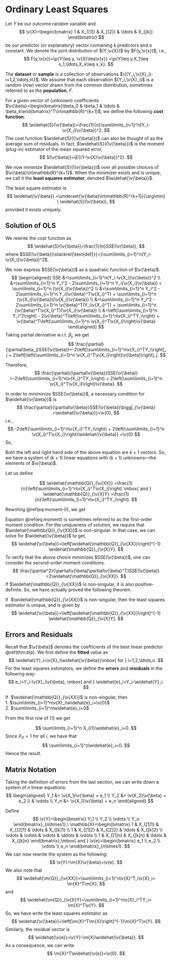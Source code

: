 # Ordinary Least Squares
Let $Y$ be our outcome random variable and 
$$
\v{X}=\begin{bmatrix}
1 & X_{[1]} & X_{[2]} & \ldots & X_{[k]}
\end{bmatrix}
$$ 
be our predictor (or explanatory) vector containing $k$ predictors and a constant. We denote the joint distribution of $(Y,\v{X})$ by $F(y,\v{x})$, i.e.,
$$
F(y,\v{x})=\p{Y\leq y, \v{X}\leq\v{x}}
=\p{Y\leq y,X_1\leq x_1,\ldots,X_k\leq x_k}.
$$

The **dataset** or **sample** is a collection of observations $\{(Y_i,\v{X}_i): i=1,2,\ldots,n\}$. We assume that each observation
$(Y_i,\v{X}_i)$ is a random (row) vector drawn from the common distribution, sometimes referred to as the **population**, $F$.

For a given vector of (unknown) coefficients 
$\v{\beta}=\begin{bmatrix}\beta_0 & \beta_1 & \ldots & \beta_k\end{bmatrix}^T\in\mathbb{R}^{k+1}$, we define the following **cost function**:
$$
\widehat{S}(\v{\beta})=\frac{1}{n}\sum\limits_{i=1}^n(Y_i-\v{X_i}\v{\beta})^2.
$$
The cost function $\widehat{S}({\v{\beta}})$ can also be thought of as the average sum of residuals. In fact, $\widehat{S}({\v{\beta}})$ is the moment (plug-in) estimator of the mean squared error, 
$$
S(\v{\beta})=\E{(Y-\v{X}\v{\beta})^2}.
$$

We now minimize $\widehat{S}({\v{\beta}})$ over all possible choices of
$\v{\beta}\in\mathbb{R}^{k+1}$. When the minimizer exists and is unique, we call it the **least squares estimator**, denoted $\widehat{\v{\beta}}$. 

:::{.definition name="(Ordinary) Least Squares Estimator"}
The least square estimator is $$
\widehat{\v{\beta}}
=\underset{\v{\beta}\in\mathbb{R}^{k+1}}{\arg\min} \ \widehat{S}(\v{\beta}),
$$
provided it exists uniquely.
:::

## Solution of OLS
We rewrite the cost function as
$$
\widehat{S}(\v{\beta})=\frac{1}{n}SSE(\v{\beta}),
$$
where 
$SSE(\v{\beta})\stackrel{\text{def}}{=}\sum\limits_{i=1}^n(Y_i-\v{X_i}\v{\beta})^2$.

We now express $SSE(\v{\beta})$ as a quadratic function of $\v{\beta}$.
$$
\begin{aligned}
SSE &=\sum\limits_{i=1}^n(Y_i-\v{X_i}\v{\beta})^2 \\
&=\sum\limits_{i=1}^n Y_i^2 
  - 2\sum\limits_{i=1}^n Y_i(\v{X_i}\v{\beta})
  + \sum\limits_{i=1}^n (\v{X_i}\v{\beta})^2 \\
&=\sum\limits_{i=1}^n Y_i^2 
  - 2\sum\limits_{i=1}^n Y_i(\v{\beta}^T\v{X_i}^T)
  + \sum\limits_{i=1}^n (\v{X_i}\v{\beta})(\v{X_i}\v{\beta}) \\
&=\sum\limits_{i=1}^n Y_i^2 
  - 2\sum\limits_{i=1}^n \v{\beta}^T(Y_i\v{X_i}^T)
  + \sum\limits_{i=1}^n (\v{\beta}^T\v{X_i}^T)(\v{X_i}\v{\beta}) \\
&=\left(\sum\limits_{i=1}^n Y_i^2\right) 
  - 2\v{\beta}^T\left(\sum\limits_{i=1}^n\v{X_i}^TY_i\right)
  + \v{\beta}^T\left(\sum\limits_{i=1}^n \v{X_i}^T\v{X_i}\right)\v{\beta}
\end{aligned}
$$
Taking partial derivative w.r.t. $\beta_j$, we get
$$
\frac{\partial}{\partial\beta_j}SSE(\v{\beta})=-2\left[\sum\limits_{i=1}^n\v{X_i}^TY_i\right]_j 
+ 2\left[\left(\sum\limits_{i=1}^n  \v{X_i}^T\v{X_i}\right)\v{\beta}\right]_j.
$$

Therefore,
$$
\frac{\partial}{\partial\v{\beta}}SSE(\v{\beta})
=-2\left(\sum\limits_{i=1}^n\v{X_i}^TY_i\right) 
+ 2\left(\sum\limits_{i=1}^n  \v{X_i}^T\v{X_i}\right)\v{\beta}.
$$

In order to miniminize $SSE(\v{\beta})$, a necessary condition for $\widehat{\v{\beta}}$ is
$$
\frac{\partial}{\partial\v{\beta}}SSE(\v{\beta})\bigg|_{\v{\beta}
=\widehat{\v{\beta}}}=\v{0},
$$
i.e.,
$$
-2\left(\sum\limits_{i=1}^n\v{X_i}^TY_i\right) 
+ 2\left(\sum\limits_{i=1}^n  \v{X_i}^T\v{X_i}\right)\widehat{\v{\beta}}
=\v{0}
$$
So,
\begin{equation}
\left(\sum\limits_{i=1}^n\v{X_i}^TY_i\right)
=\left(\sum\limits_{i=1}^n  \v{X_i}^T\v{X_i}\right)\widehat{\v{\beta}}
(\#eq:moment-0)
\end{equation}

Both the left and right hand side of the above equation are $k+1$ vectors. So, we have a system of $(k+1)$ linear equations with $(k+1)$ unknowns---the elements of $\v{\beta}$. 

Let us define

$$
\widehat{\mathbb{Q}}_{\v{XX}}
=\frac{1}{n}\left(\sum\limits_{i=1}^n\v{X_i}^T\v{X_i}\right)
\mbox{ and }
\widehat{\mathbb{Q}}_{\v{X}Y}
=\frac{1}{n}\left(\sum\limits_{i=1}^n\v{X_i}^TY_i\right).
$$

Rewriting \@ref(eq:moment-0), we get
\begin{equation}
\widehat{\mathbb{Q}}_{\v{X}Y}=\widehat{\mathbb{Q}}_{\v{XX}}
\widehat{\v{\beta}}.
(\#eq:moment)
\end{equation}

Equation \@ref(eq:moment) is sometimes referred to as the first-order moment condition. For the uniqueness of solution, we require that
$\widehat{\mathbb{Q}}_{\v{XX}}$ is non-singular. In that case, we can solve for $\widehat{\v{\beta}}$ to get,
$$
\widehat{\v{\beta}}=\left[\widehat{\mathbb{Q}}_{\v{XX}}\right]^{-1}
\widehat{\mathbb{Q}}_{\v{X}Y}.
$$
To verify that the above choice minimizes $SSE(\v{\beta})$,
one can consider the second-order moment conditions.
$$
\frac{\partial^2}{\partial\v{\beta}\partial\v{\beta}^T}SSE(\v{\beta})
=2\widehat{\mathbb{Q}}_{\v{XX}}.
$$
If $\widehat{\mathbb{Q}}_{\v{XX}}$ is non-singular, it is also positive-definite. So, we have actually proved the following theorem.

:::{.theorem}
If \ $\widehat{\mathbb{Q}}_{\v{XX}}$ is non-singular, then the
least squares estimator is unique, and is given by
$$
\widehat{\v{\beta}}=\left[\widehat{\mathbb{Q}}_{\v{XX}}\right]^{-1}
\widehat{\mathbb{Q}}_{\v{X}Y}.
$$
:::


## Errors and Residuals
Recall that $\v{\beta}$ denotes the coefficients of the best linear predictor \@ref(thm:blp). We first define the **fitted** value as
$$
\widehat{Y}_i=\v{X}_i\widehat{\v{\beta}}\mbox{ for }
i=1,2,\ldots,n.
$$
For the least squares estimators, we define the **errors** and **residuals** in the following way:
$$
e_i=Y_i-\v{X}_i\v{\beta}, \mbox{ and } 
\widehat{e}_i=Y_i-\widehat{Y}_i.
$$

:::{.theorem #olserror name="Least Squares Error"}
If \ $\widehat{\mathbb{Q}}_{\v{XX}}$ is non-singular, then  
1. $\sum\limits_{i=1}^n\v{X}_i\widehat{e}_i=\v{0}$  
2. $\sum\limits_{i=1}^n\widehat{e}_i=0$
:::

:::{.proof}
\begin{align}
\sum\limits_{i=1}^n\v{X}_i\widehat{e}_i 
&=\sum\limits_{i=1}^n\v{X}_i(Y_i-\widehat{Y}_i) \\
&=\sum\limits_{i=1}^n\v{X}_iY_i-\sum\limits_{i=1}^n\v{X}_i\widehat{Y}_i \\
&=\sum\limits_{i=1}^n\v{X}_iY_i-\sum\limits_{i=1}^n\v{X}_i\v{X}_i^T\v{\widehat{\beta}} \\
&=\widehat{Q}_{\v{X}Y}-\widehat{Q}_{\v{XX}}\v{\widehat{\beta}} \\
&=\widehat{Q}_{\v{X}Y}-\widehat{Q}_{\v{XX}}
\left( \widehat{Q}_{\v{XX}}^{-1} \widehat{Q}_{\v{X}Y} \right) \\
&=\v{0}
\end{align}

From the first row of (1) we get

$$
\sum\limits_{i=1}^n X_{i1}\widehat{e}_i=0.
$$
Since $X_{i1}=1$ for all $i$, we have that
$$
\sum\limits_{i=1}^n\widehat{e}_i=0.
$$
Hence the result.
:::


## Matrix Notation
Taking the definition of errors from the last section, we can write down a system of $n$ linear equations:
$$
\begin{aligned}
Y_1 &= \v{X_1}\v{\beta} + e_1 \\
Y_2 &= \v{X_2}\v{\beta} + e_2 \\
& \vdots \\
Y_n &= \v{X_1}\v{\beta} + e_n
\end{aligned}
$$

Define 
$$
\v{Y}=\begin{bmatrix}
Y_1 \\
Y_2 \\
\vdots \\
Y_n
\end{bmatrix}_{n\times1},\ 
\mathbb{X}=\begin{bmatrix}
1 & X_{[1]1} & X_{[2]1} & \ldots & X_{[k]1} \\
1 & X_{[1]2} & X_{[2]2} & \ldots & X_{[k]2} \\
\vdots & \vdots & \vdots & \ddots & \vdots \\
1 & X_{[1]n} & X_{[k]n} & \ldots & X_{[k]n}
\end{bmatrix},\mbox{ and }
\v{e}=\begin{bmatrix}
e_1 \\
e_2 \\
\vdots \\
e_n
\end{bmatrix}_{n\times1}.
$$
We can now rewrite the system as the following:
$$
\v{Y}=\m{X}\v{\beta}+\v{e}.
$$
We also note that
$$
\widehat{\m{Q}}_{\v{XX}}=\sum\limits_{i=1}^n\v{X}^T_i\v{X}_i=
\m{X}^T\m{X},
$$
and
$$
\widehat{\m{Q}}_{\v{X}Y}=\sum\limits_{i=1}^n\v{X}_i^TY_i=
\m{X}^T\v{Y}.
$$
So, we have write the least squares estimator as
$$
\widehat{\v{\beta}}=\left[\m{X}^T\m{X}\right]^{-1}\m{X}^T\v{Y}.
$$
Similarly, the residual vector is
$$
\widehat{\v{e}}=\v{Y}-\m{X}\widehat{\v{\beta}}.
$$
As a consequence, we can write
$$
\m{X}^T\widehat{\v{e}}=\v{0}.
$$
